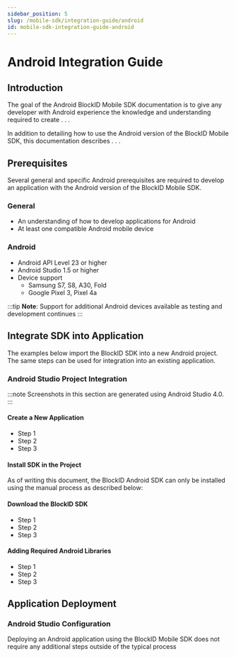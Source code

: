 ```yaml
---
sidebar_position: 5
slug: /mobile-sdk/integration-guide/android
id: mobile-sdk-integration-guide-android
---
```




# Android Integration Guide

## **Introduction**

The goal of the Android BlockID Mobile SDK documentation is to give any developer with Android experience the knowledge and understanding required to create . . .

In addition to detailing how to use the Android version of the BlockID Mobile SDK, this documentation describes . . . 


## **Prerequisites**

Several general and specific Android prerequisites are required to develop an application with the Android version of the BlockID Mobile SDK.

### General

- An understanding of how to develop applications for Android
- At least one compatible Android mobile device


### Android 

- Android API Level 23 or higher
- Android Studio 1.5 or higher
- Device support
    - Samsung S7, S8, A30, Fold 
    - Google Pixel 3, Pixel 4a

:::tip **Note**:
Support for additional Android devices available as testing and development continues
:::

## **Integrate SDK into Application**

The examples below import the BlockID SDK into a new Android project. The same steps can be used for integration into an existing application.

### Android Studio Project Integration

:::note Screenshots in this section are generated using Android Studio 4.0.
:::

#### Create a New Application

- Step 1
- Step 2
- Step 3

#### Install SDK in the Project

As of writing this document, the BlockID Android SDK can only be installed using the manual process as described below:

#### Download the BlockID SDK

- Step 1 
- Step 2 
- Step 3 

#### Adding Required Android Libraries 

- Step 1 
- Step 2 
- Step 3 

## **Application Deployment**

### Android Studio Configuration

Deploying an Android application using the BlockID Mobile SDK does not require any additional steps outside of the typical process
